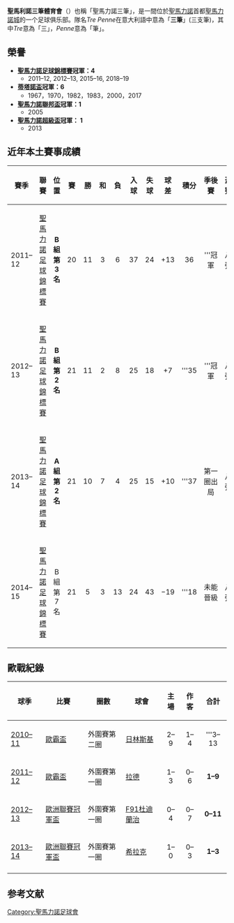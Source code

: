 {{noteTA
|T=zh-hant:聖馬利諾三筆 (足球隊); zh-hans:圣马力诺三笔 (足球队); zh-cn:圣马力诺三笔 (足球队); zh-hk:聖馬利諾三筆 (足球隊); zh-tw:聖馬利諾三筆 (足球隊);zh-sg:圣马力诺三笔 (足球队); zh-mo:圣马力诺三筆 (足球隊); zh-my:圣马力诺三笔 (足球队); 
}}
{{Infobox football club
| clubname   = 迪賓尼<br>Tre Penne
| image      = 
| fullname   = 三筆體育會<br>Società Polisportiva<br /> Tre Penne
| nickname   = 三筆 (三支筆)<br>Tre Penne
| founded    = 1956年
| ground     = Stadio Fonte dell'Ovo
| capacity   = 1,000 人
| league     = [[聖馬力諾足球錦標賽|聖馬力諾足球錦標賽]]
| season     = 2021–22
| position   = 第 2 位
| pattern_la1=_whiteshoulders|pattern_b1=_stripesonwhite|pattern_ra1=_whiteshoulders
| leftarm1=7EC9E4|body1=7EC9E4|rightarm1=7EC9E4|shorts1=7EC9E4|socks1=FFFFFF
| pattern_la2=|pattern_b2=_thinsidesonwhite|pattern_ra2=
| leftarm2=FFFFFF|body2=000000|rightarm2=FFFFFF|shorts2=000000|socks2=000000
}}
'''聖馬利諾三筆體育會'''（{{lang-it|S.P. Tre Penne}}）也稱「聖馬力諾三筆」，是一間位於[[聖馬力諾|聖馬力諾]]首都[[聖馬力諾_(城市)|聖馬力諾城]]的一个足球俱乐部。隊名''Tre Penne''在意大利語中意為「'''三筆'''」(三支筆)，其中''Tre''意為「三」，''Penne''意為「筆」。

== 榮譽 ==
*'''[[聖馬力諾足球錦標賽|聖馬力諾足球錦標賽]]冠軍：4'''
** 2011–12, 2012–13, 2015–16, 2018–19
*'''[[蒂塔諾盃|蒂塔諾盃]]冠軍：6'''
**  1967，1970，1982，1983，2000，2017
*'''[[聖馬力諾聯邦盃|聖馬力諾聯邦盃]]冠軍：1'''
**  2005
*'''[[聖馬力諾超級盃|聖馬力諾超級盃]]冠軍： 1'''
**  2013

==近年本土賽事成績==
{|class="wikitable"
|-bgcolor="#efefef"
! 賽季
! 聯賽
! 位置
! 賽
! 勝
! 和
! 負
! 入球
! 失球
! 球差
! 積分
! 季後賽
! 盃賽

|-
| 2011–12
|[[聖馬力諾足球錦標賽|聖馬力諾足球錦標賽]]
|align=center |'''B組第3名'''
|align=center|20||align=center|11||align=center|3||align=center|6||align=center|37||align=center|24||align=center|+13||align=center|36||align=center bgcolor=FFD700|'''冠軍||align=center|八強
|-
| 2012–13
|[[聖馬力諾足球錦標賽|聖馬力諾足球錦標賽]]
|align=center |'''B組第2名'''
|align=center|21||align=center|11||align=center|2||align=center|8||align=center|25||align=center|18||align=center|+7||align=center|'''35||align=center bgcolor=FFD700|'''冠軍||align=center|八強
|-
| 2013–14
|[[聖馬力諾足球錦標賽|聖馬力諾足球錦標賽]]
|align=center |'''A組第2名'''
|align=center|21||align=center|10||align=center|7||align=center|4||align=center|25||align=center|15||align=center|+10||align=center|'''37||align=center|第一圈出局||align=center|八強
|-
| 2014–15
|[[聖馬力諾足球錦標賽|聖馬力諾足球錦標賽]]
|align=center |B組第7名
|align=center|21||align=center|5||align=center|3||align=center|13||align=center|24||align=center|43||align=center|−19||align=center|'''18
| align=center| 未能晉級　||align=center|八強
|}

== 歐戰紀錄 ==
{|class="wikitable sortable" 
! 球季
! 比賽
! 圈數
! 球會
! 主場
! 作客
! 合計
|-
| [[2010–11年歐洲聯賽|2010–11]]
|[[歐霸盃|歐霸盃]]
| 外圍賽第二圈
| {{flagicon|Bosnia and Herzegovina}} [[日林斯基足球俱樂部|日林斯基]]
| style="text-align:center;"| 2–9
| style="text-align:center;"| 1–4
| style="text-align:center;"| '''3–13
|-
| [[2011–12年歐霸盃|2011–12]]
|[[歐霸盃|歐霸盃]]
| 外圍賽第一圈
| {{flagicon|Serbia}} [[拉德足球俱樂部|拉德]]
| style="text-align:center;"| 1–3
| style="text-align:center;"| 0–6
| style="text-align:center;"| '''1–9'''
|-
| [[2012–13年歐洲冠軍聯賽|2012–13]]
|[[歐洲聯賽冠軍盃|歐洲聯賽冠軍盃]]
| 外圍賽第一圈
| {{flagicon|Luxembourg}} [[迪德朗日足球俱樂部|F91杜迪蘭治]]
| style="text-align:center;"| 0–4
| style="text-align:center;"| 0–7
| style="text-align:center;"| '''0–11'''
|-
| [[2013–14年歐洲冠軍聯賽|2013–14]]
|[[歐洲聯賽冠軍盃|歐洲聯賽冠軍盃]]
| 外圍賽第一圈
| {{flagicon|Armenia}} [[希拉克足球俱乐部|希拉克]]
| style="text-align:center;"| 1–0
| style="text-align:center;"| 0–3 
| style="text-align:center;"| '''1–3'''
|-
|}

== 参考文献 ==
{{reflist}}

{{聖馬力諾足球錦標賽}}

[[Category:聖馬力諾足球會|Category:聖馬力諾足球會]]
